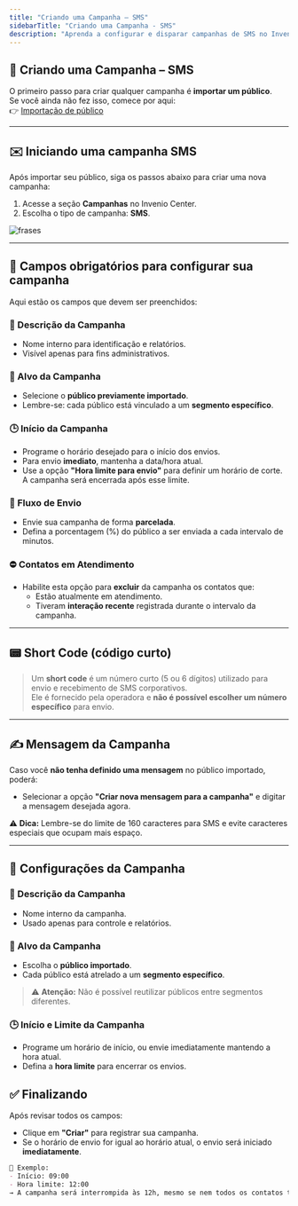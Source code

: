```yaml
---
title: "Criando uma Campanha – SMS"
sidebarTitle: "Criando uma Campanha - SMS"
description: "Aprenda a configurar e disparar campanhas de SMS no Invenio Center, desde a escolha do público até o envio da mensagem."
---
```


## 🚀 Criando uma Campanha – SMS

O primeiro passo para criar qualquer campanha é **importar um público**.  
Se você ainda não fez isso, comece por aqui:  
👉 [Importação de público](https://robbu.global/docs/campanhas-publico-e-importacao/)

---

## ✉️ Iniciando uma campanha SMS

Após importar seu público, siga os passos abaixo para criar uma nova campanha:

1. Acesse a seção **Campanhas** no Invenio Center.
2. Escolha o tipo de campanha: **SMS**.

![frases](https://robbublob.blob.core.windows.net/docs/createcampanhaanime.gif) 

---

## 📝 Campos obrigatórios para configurar sua campanha

Aqui estão os campos que devem ser preenchidos:

### 📛 Descrição da Campanha
- Nome interno para identificação e relatórios.
- Visível apenas para fins administrativos.

### 🎯 Alvo da Campanha
- Selecione o **público previamente importado**.
- Lembre-se: cada público está vinculado a um **segmento específico**.

### 🕒 Início da Campanha
- Programe o horário desejado para o início dos envios.
- Para envio **imediato**, mantenha a data/hora atual.
- Use a opção **"Hora limite para envio"** para definir um horário de corte. A campanha será encerrada após esse limite.

### 🔄 Fluxo de Envio
- Envie sua campanha de forma **parcelada**.
- Defina a porcentagem (%) do público a ser enviada a cada intervalo de minutos.

### ⛔ Contatos em Atendimento
- Habilite esta opção para **excluir** da campanha os contatos que:
  - Estão atualmente em atendimento.
  - Tiveram **interação recente** registrada durante o intervalo da campanha.

---

## 📟 Short Code (código curto)

> Um **short code** é um número curto (5 ou 6 dígitos) utilizado para envio e recebimento de SMS corporativos.  
> Ele é fornecido pela operadora e **não é possível escolher um número específico** para envio.

---

## ✍️ Mensagem da Campanha

Caso você **não tenha definido uma mensagem** no público importado, poderá:

- Selecionar a opção **"Criar nova mensagem para a campanha"** e digitar a mensagem desejada agora.

⚠️ **Dica:** Lembre-se do limite de 160 caracteres para SMS e evite caracteres especiais que ocupam mais espaço.

---
## 📝 Configurações da Campanha

### 📛 Descrição da Campanha

- Nome interno da campanha.
- Usado apenas para controle e relatórios.

### 🎯 Alvo da Campanha

- Escolha o **público importado**.
- Cada público está atrelado a um **segmento específico**.

> ⚠️ **Atenção:** Não é possível reutilizar públicos entre segmentos diferentes.

### 🕒 Início e Limite da Campanha

- Programe um horário de início, ou envie imediatamente mantendo a hora atual.
- Defina a **hora limite** para encerrar os envios.


## ✅ Finalizando

Após revisar todos os campos:

- Clique em **"Criar"** para registrar sua campanha.
- Se o horário de envio for igual ao horário atual, o envio será iniciado **imediatamente**.

```md
🧠 Exemplo:
- Início: 09:00
- Hora limite: 12:00
→ A campanha será interrompida às 12h, mesmo se nem todos os contatos tiverem recebido.
